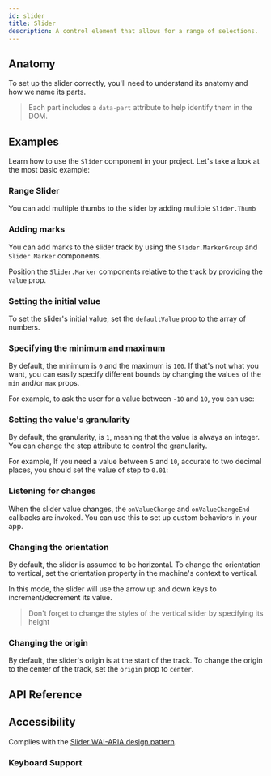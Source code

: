 ```yaml
---
id: slider
title: Slider
description: A control element that allows for a range of selections.
---
```


<ComponentPreview id="Slider" />

## Anatomy

To set up the slider correctly, you'll need to understand its anatomy and how we
name its parts.

> Each part includes a `data-part` attribute to help identify them in the DOM.

<Anatomy id="slider" />

## Examples

Learn how to use the `Slider` component in your project. Let's take a look at
the most basic example:

<Example id="basic" />

### Range Slider

You can add multiple thumbs to the slider by adding multiple `Slider.Thumb`

<Example id="range" />

### Adding marks

You can add marks to the slider track by using the `Slider.MarkerGroup` and
`Slider.Marker` components.

Position the `Slider.Marker` components relative to the track by providing the
`value` prop.

<Example id="withMarks" />

### Setting the initial value

To set the slider's initial value, set the `defaultValue` prop to the array of
numbers.

<Example id="initialValue" />

### Specifying the minimum and maximum

By default, the minimum is `0` and the maximum is `100`. If that's not what you
want, you can easily specify different bounds by changing the values of the
`min` and/or `max` props.

For example, to ask the user for a value between `-10` and `10`, you can use:

<Example id="minMax" />

### Setting the value's granularity

By default, the granularity, is `1`, meaning that the value is always an
integer. You can change the step attribute to control the granularity.

For example, If you need a value between `5` and `10`, accurate to two decimal
places, you should set the value of step to `0.01`:

<Example id="step" />

### Listening for changes

When the slider value changes, the `onValueChange` and `onValueChangeEnd`
callbacks are invoked. You can use this to set up custom behaviors in your app.

<Example id="onEvent" />

### Changing the orientation

By default, the slider is assumed to be horizontal. To change the orientation to
vertical, set the orientation property in the machine's context to vertical.

In this mode, the slider will use the arrow up and down keys to
increment/decrement its value.

> Don't forget to change the styles of the vertical slider by specifying its
> height

<Example id="vertical" />

### Changing the origin

By default, the slider's origin is at the start of the track. To change the
origin to the center of the track, set the `origin` prop to `center`.

<Example id="centerOrigin" />

## API Reference

<ComponentTypes id="slider" />

## Accessibility

Complies with the [Slider WAI-ARIA design pattern](https://www.w3.org/WAI/ARIA/apg/patterns/slider/).

### Keyboard Support

<KeyBindingsTable id="slider" />
